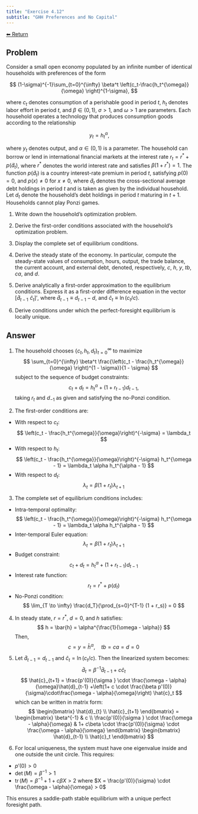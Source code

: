 ```yaml
---
title: "Exercise 4.12"
subtitle: "GHH Preferences and No Capital"
---
```

<a class="return-button" href="index.qmd">⬅ Return</a>


## Problem

Consider a small open economy
populated by an infinite number of identical households with preferences of the form

$$
(1-\sigma)^{-1}\sum_{t=0}^{\infty} \beta^t
\left(c_t-\frac{h_t^{\omega}}{\omega}
\right)^{1-\sigma},
$$

where $c_t$ denotes consumption of a perishable good in period $t$, $h_t$ denotes labor effort in period $t$, and $\beta\in(0,1)$, $\sigma>1$, and $\omega>1$ are parameters. Each household operates a technology 
that produces consumption goods according to the relationship

$$
y_t = h_t^{\alpha},
$$

where $y_t$ denotes output, and  $\alpha\in(0,1)$ is a parameter. 
The household can borrow or lend in international financial markets at the interest rate $r_t = r^*+p(\tilde{d}_t)$, where $r^*$ denotes the world interest rate and  satisfies $\beta(1+r^*)=1$. The function $p(\tilde{d}_t)$ is a country interest-rate premium in period $t$, satisfying $p(0)=0$, and $p(x)\neq0$ for $x\neq0$, where $\tilde{d}_t$ denotes the cross-sectional average debt holdings in period $t$ and is taken as given by the individual household. Let $d_t$ denote the household's debt holdings in period $t$ maturing in $t+1$. Households cannot play Ponzi games.

1. Write down the household's optimization problem.

2. Derive the first-order conditions associated with the household's optimization problem.

3. Display the complete set of equilibrium conditions.

4. Derive the steady state of the economy. In particular, compute the steady-state values of consumption, hours, output, the trade balance, the current account, and external debt, denoted, respectively, $c$, $h$, $y$, $tb$, $ca$, and $d$.

5. Derive analytically a first-order approximation to the equilibrium conditions. Express it as a first-order difference equation in the vector $[\hat{d}_{t-1} \,\, \hat{c}_t]'$, where $\hat{d}_{t-1}\equiv d_{t-1}-d$, and $\hat{c}_t\equiv \ln(c_t/c)$.

6. Derive conditions under which the perfect-foresight equilibrium is locally unique.



## Answer

1. The household chooses $\{c_t, h_t, d_t\}_{t=0}^\infty$ to maximize
$$
\sum_{t=0}^{\infty} \beta^t \frac{\left(c_t - \frac{h_t^{\omega}}{\omega} \right)^{1 - \sigma}}{1 - \sigma}
$$
subject to the sequence of budget constraints:
$$
c_t + d_t = h_t^{\alpha} + (1 + r_{t-1}) d_{t-1},
$$
taking $r_t$ and $d_{-1}$ as given and satisfying the no-Ponzi condition.

2. The first-order conditions are:
- With respect to $c_t$:
$$
\left(c_t - \frac{h_t^{\omega}}{\omega}\right)^{-\sigma} = \lambda_t
$$
- With respect to $h_t$:
$$
\left(c_t - \frac{h_t^{\omega}}{\omega}\right)^{-\sigma} h_t^{\omega - 1} = \lambda_t \alpha h_t^{\alpha - 1}
$$
- With respect to $d_t$:
$$
\lambda_t = \beta (1 + r_t) \lambda_{t+1}
$$

3. The complete set of equilibrium conditions includes:
- Intra-temporal optimality:
$$
\left(c_t - \frac{h_t^{\omega}}{\omega}\right)^{-\sigma} h_t^{\omega - 1} = \lambda_t \alpha h_t^{\alpha - 1}
$$
- Inter-temporal Euler equation:
$$
\lambda_t = \beta (1 + r_t) \lambda_{t+1}
$$
- Budget constraint:
$$
c_t + d_t = h_t^{\alpha} + (1 + r_{t-1}) d_{t-1}
$$
- Interest rate function:
$$
r_t = r^* + p(d_t)
$$
- No-Ponzi condition:
$$
\lim_{T \to \infty} \frac{d_T}{\prod_{s=0}^{T-1} (1 + r_s)} = 0
$$

4. In steady state, $r = r^*$, $d = 0$, and $h$ satisfies:
$$
h = \bar{h} = \alpha^{\frac{1}{\omega - \alpha}}
$$
Then,
$$
c = y = \bar{h}^{\alpha}, \quad tb = ca = d = 0
$$

5. Let $\hat{d}_{t-1} = d_{t-1}$ and $\hat{c}_t = \ln(c_t / c)$. Then the linearized system becomes:
$$
\hat{d}_t = \beta^{-1} \hat{d}_{t-1} + c \hat{c}_t
$$
$$
\hat{c}_{t+1} = \frac{p'(0)}{\sigma } \cdot \frac{\omega - \alpha}{\omega}\hat{d}_{t-1} +\left(1+ c \cdot \frac{\beta p'(0)}{\sigma}\cdot\frac{\omega - \alpha}{\omega}\right) \hat{c}_t
$$
which can be written in matrix form:
$$
\begin{bmatrix}
\hat{d}_{t} \\
\hat{c}_{t+1}
\end{bmatrix}
=
\begin{bmatrix}
\beta^{-1} & c \\
\frac{p'(0)}{\sigma } \cdot \frac{\omega - \alpha}{\omega} & 1+ c\beta \cdot \frac{p'(0)}{\sigma} \cdot \frac{\omega - \alpha}{\omega}
\end{bmatrix}
\begin{bmatrix}
\hat{d}_{t-1} \\
\hat{c}_t
\end{bmatrix}
$$

6. For local uniqueness, the system must have one eigenvalue inside and one outside the unit circle. This requires:
- $p'(0) > 0$
- $\det(M) = \beta^{-1} > 1$
- $\operatorname{tr}(M) = \beta^{-1} + 1 + c\beta X > 2$ where $X = \frac{p'(0)}{\sigma} \cdot \frac{\omega - \alpha}{\omega} > 0$

This ensures a saddle-path stable equilibrium with a unique perfect foresight path.
